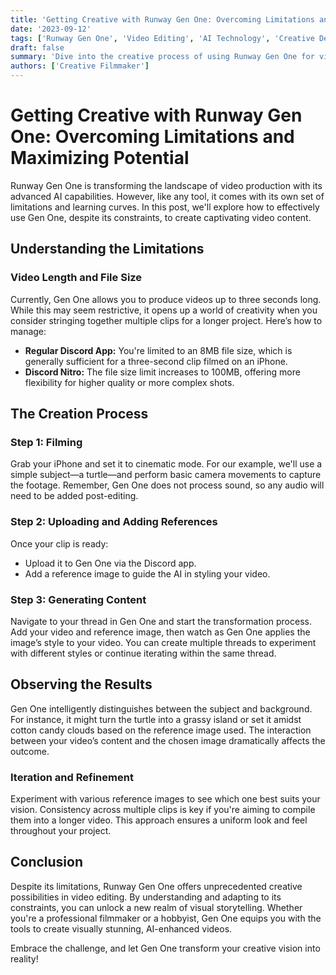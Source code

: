 ```yaml
---
title: 'Getting Creative with Runway Gen One: Overcoming Limitations and Maximizing Potential'
date: '2023-09-12'
tags: ['Runway Gen One', 'Video Editing', 'AI Technology', 'Creative Design']
draft: false
summary: 'Dive into the creative process of using Runway Gen One for video editing. Learn how to navigate its limitations, such as video length and file size, and effectively use this AI tool to produce stunning visual content.'
authors: ['Creative Filmmaker']
---
```


# Getting Creative with Runway Gen One: Overcoming Limitations and Maximizing Potential

Runway Gen One is transforming the landscape of video production with its advanced AI capabilities. However, like any tool, it comes with its own set of limitations and learning curves. In this post, we'll explore how to effectively use Gen One, despite its constraints, to create captivating video content.

## Understanding the Limitations

### Video Length and File Size

Currently, Gen One allows you to produce videos up to three seconds long. While this may seem restrictive, it opens up a world of creativity when you consider stringing together multiple clips for a longer project. Here’s how to manage:

- **Regular Discord App:** You're limited to an 8MB file size, which is generally sufficient for a three-second clip filmed on an iPhone.
- **Discord Nitro:** The file size limit increases to 100MB, offering more flexibility for higher quality or more complex shots.

## The Creation Process

### Step 1: Filming

Grab your iPhone and set it to cinematic mode. For our example, we'll use a simple subject—a turtle—and perform basic camera movements to capture the footage. Remember, Gen One does not process sound, so any audio will need to be added post-editing.

### Step 2: Uploading and Adding References

Once your clip is ready:
- Upload it to Gen One via the Discord app.
- Add a reference image to guide the AI in styling your video.

### Step 3: Generating Content

Navigate to your thread in Gen One and start the transformation process. Add your video and reference image, then watch as Gen One applies the image’s style to your video. You can create multiple threads to experiment with different styles or continue iterating within the same thread.

## Observing the Results

Gen One intelligently distinguishes between the subject and background. For instance, it might turn the turtle into a grassy island or set it amidst cotton candy clouds based on the reference image used. The interaction between your video’s content and the chosen image dramatically affects the outcome.

### Iteration and Refinement

Experiment with various reference images to see which one best suits your vision. Consistency across multiple clips is key if you're aiming to compile them into a longer video. This approach ensures a uniform look and feel throughout your project.

## Conclusion

Despite its limitations, Runway Gen One offers unprecedented creative possibilities in video editing. By understanding and adapting to its constraints, you can unlock a new realm of visual storytelling. Whether you're a professional filmmaker or a hobbyist, Gen One equips you with the tools to create visually stunning, AI-enhanced videos.

Embrace the challenge, and let Gen One transform your creative vision into reality!

